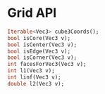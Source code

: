 # Grid API

```dart
Iterable<Vec3> cube3Coords();
bool isCore(Vec3 v);
bool isCenter(Vec3 v);
bool isEdge(Vec3 v);
bool isCorner(Vec3 v);
int facesForVec3(Vec3 v);
int l1(Vec3 v);
int linf(Vec3 v);
double l2(Vec3 v);
```
